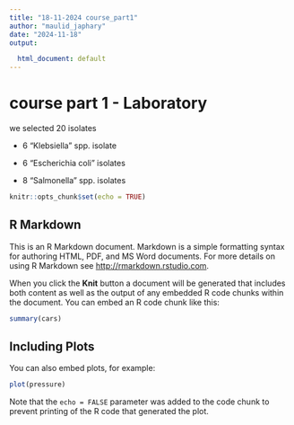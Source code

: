 ```yaml
---
title: "18-11-2024 course_part1"
author: "maulid_japhary"
date: "2024-11-18"
output:

  html_document: default
---
```



# course part 1 - Laboratory

we selected 20 isolates

- 6 "Klebsiella" spp. isolate

- 6 "Escherichia coli" isolates

- 8 "Salmonella" spp. isolates 











```r
knitr::opts_chunk$set(echo = TRUE)
```

## R Markdown

This is an R Markdown document. Markdown is a simple formatting syntax for authoring HTML, PDF, and MS Word documents. For more details on using R Markdown see <http://rmarkdown.rstudio.com>.

When you click the **Knit** button a document will be generated that includes both content as well as the output of any embedded R code chunks within the document. You can embed an R code chunk like this:

```r
summary(cars)
```

## Including Plots

You can also embed plots, for example:

```r
plot(pressure)
```

Note that the `echo = FALSE` parameter was added to the code chunk to prevent printing of the R code that generated the plot.
